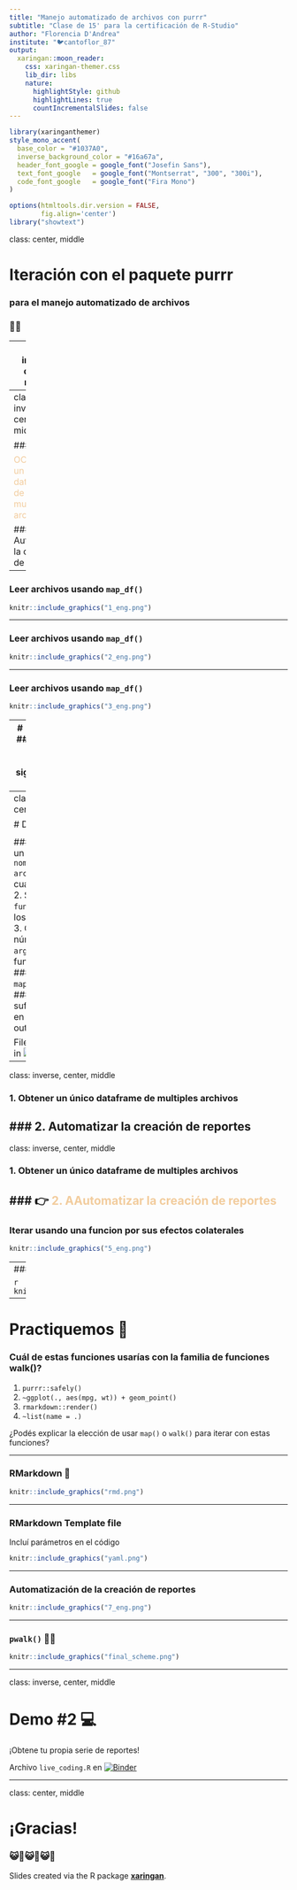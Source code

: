 ```yaml
---
title: "Manejo automatizado de archivos con purrr"
subtitle: "Clase de 15' para la certificación de R-Studio"
author: "Florencia D'Andrea"
institute: "🐦cantoflor_87"
output:
  xaringan::moon_reader:
    css: xaringan-themer.css
    lib_dir: libs
    nature:
      highlightStyle: github
      highlightLines: true
      countIncrementalSlides: false
---
```


```r
library(xaringanthemer)
style_mono_accent(
  base_color = "#1037A0",
  inverse_background_color = "#16a67a",
  header_font_google = google_font("Josefin Sans"),
  text_font_google   = google_font("Montserrat", "300", "300i"),
  code_font_google   = google_font("Fira Mono")
)

```

```r
options(htmltools.dir.version = FALSE,
        fig.align='center')
library("showtext")
```

class: center, middle

# Iteración con el paquete purrr

### para el manejo automatizado de archivos

### 📄🐱

---
class: inverse, center, middle

### 1. Obtener un único dataframe de multiples archivos
 
### 2. Automatizar la creación de reportes


---
class: inverse, center, middle

### 👉<span style="color: #f2cc9d;">1. OObtener un único dataframe de multiples archivos</span> 
 
### 2. Automatizar la creación de reportes

---

### Leer archivos usando `map_df()`

```r
knitr::include_graphics("1_eng.png")
```

---

### Leer archivos usando `map_df()`

```r
knitr::include_graphics("2_eng.png")
```

---

### Leer archivos usando `map_df()`

```r
knitr::include_graphics("3_eng.png")
```

---
# Practiquemos 💪
### ¿Qué función usarías para obtener los siguientes valores de retorno?

1. `map()`
2. `map_df()`
3. `map_chr()`


```r
knitr::include_graphics("4_eng.png")
```


---
class: inverse, center, middle

# Demo #1 💻

#### 1. Construi un vector con `nombres de archivos` sobre los cuales iterar
#### 2. Seleccioná una `función` para leer los archivos
#### 3. Chequea el número de `argumentos` que la función necesita
#### 4. Elegí entre `map()`/`map2()`/`pmap()`
#### 5. Elegi un sufijo para  `map_*()` en relación al output deseado

File `live_coding.R` in [![Binder](https://mybinder.org/badge_logo.svg)](https://mybinder.org/v2/gh/flor14/purrr_class/master?urlpath=rstudio)

---

class: inverse, center, middle

### 1. Obtener un único dataframe de multiples archivos
 
### 2. Automatizar la creación de reportes 
---

class: inverse, center, middle

### 1. Obtener un único dataframe de multiples archivos
 
### 👉 <span style="color: #f2cc9d;">2. AAutomatizar la creación de reportes</span> 
---

### Iterar usando una funcion por sus efectos colaterales

```r
knitr::include_graphics("5_eng.png")
```

---
### Función `purrr::walk()` 

```r
knitr::include_graphics("6_eng.png")
```

---

# Practiquemos 💪
### Cuál de estas funciones usarías con la familia de funciones walk()?
1. `purrr::safely()`
2. `~ggplot(., aes(mpg, wt)) + geom_point()`
3. `rmarkdown::render()`
4. `~list(name = .)`

¿Podés explicar la elección de usar `map()` o `walk()` para iterar con estas funciones?

---

### RMarkdown 🧶 

```r
knitr::include_graphics("rmd.png")
```

---

### RMarkdown Template file

Incluí parámetros en el código

```r
knitr::include_graphics("yaml.png")

```

---

### Automatización de la creación de reportes

```r
knitr::include_graphics("7_eng.png")
```

---

### `pwalk()` 🧶😺

```r
knitr::include_graphics("final_scheme.png")
```

---

class: inverse, center, middle

# Demo #2 💻

¡Obtene tu propia serie de reportes!

Archivo `live_coding.R` en
[![Binder](https://mybinder.org/badge_logo.svg)](https://mybinder.org/v2/gh/flor14/purrr_class/master?urlpath=rstudio)

---

class: center, middle

# ¡Gracias!

### 😺🧶😺🧶😺🧶

Slides created via the R package [**xaringan**](https://github.com/yihui/xaringan).

